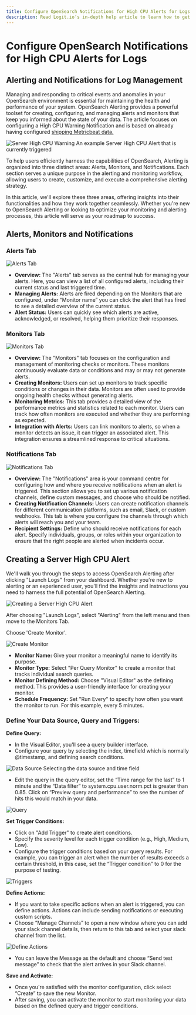 ```yaml
---
title: Configure OpenSearch Notifications for High CPU Alerts for Logs
description: Read Logit.io’s in-depth help article to learn how to get started and explore OpenSearch Alerting for Log Management
---
```


# Configure OpenSearch Notifications for High CPU Alerts for Logs

## Alerting and Notifications for Log Management

Managing and responding to critical events and anomalies in your OpenSearch 
environment is essential for maintaining the health and performance of your 
system. OpenSearch Alerting provides a powerful toolset for creating, configuring, 
and managing alerts and monitors that keep you informed about the state of 
your data. The article focuses on configuring a High CPU Warning Notification 
and is based on already having 
configured [shipping Metricbeat data.](/integrations/log-management/shippers/metricbeat)

![Server High CPU Warning](@/images/help/log-management/alerting/high-cpu.png)
An example Server High CPU Alert that is currently triggered

To help users efficiently harness the capabilities of OpenSearch, Alerting is 
organized into three distinct areas: Alerts, Monitors, and Notifications. 
Each section serves a unique purpose in the alerting and monitoring workflow, 
allowing users to create, customize, and execute a comprehensive alerting strategy.

In this article, we'll explore these three areas, offering insights into their 
functionalities and how they work together seamlessly. Whether you're new to 
OpenSearch Alerting or looking to optimize your monitoring and alerting 
processes, this article will serve as your roadmap to success.

## Alerts, Monitors and Notifications

### Alerts Tab

![Alerts Tab](@/images/help/log-management/alerting/alerts-tab.png)

- **Overview:** The "Alerts" tab serves as the central hub for managing your alerts. Here, you can view a list of all configured alerts, including their current status and last triggered time.
- **Managing Alerts:** Alerts are fired depending on the Monitors that are configured, under “Monitor name” you can click the alert that has fired to see a detailed overview of the current status.
- **Alert Status:** Users can quickly see which alerts are active, acknowledged, or resolved, helping them prioritize their responses.

### Monitors Tab

![Monitors Tab](@/images/help/log-management/alerting/monitors-tab.png)

- **Overview:** The "Monitors" tab focuses on the configuration and management of monitoring checks or monitors. These monitors continuously evaluate data or conditions and may or may not generate alerts.
- **Creating Monitors:** Users can set up monitors to track specific conditions or changes in their data. Monitors are often used to provide ongoing health checks without generating alerts.
- **Monitoring Metrics:** This tab provides a detailed view of the performance metrics and statistics related to each monitor. Users can track how often monitors are executed and whether they are performing as expected.
- **Integration with Alerts:** Users can link monitors to alerts, so when a monitor detects an issue, it can trigger an associated alert. This integration ensures a streamlined response to critical situations.

### Notifications Tab

![Notifications Tab](@/images/help/log-management/alerting/notifications-tab.png)

- **Overview:** The "Notifications" area is your command centre for configuring how and where you receive notifications when an alert is triggered. This section allows you to set up various notification channels, define custom messages, and choose who should be notified.
- **Creating Notification Channels:** Users can create notification channels for different communication platforms, such as email, Slack, or custom webhooks. This tab is where you configure the channels through which alerts will reach you and your team.
- **Recipient Settings:** Define who should receive notifications for each alert. Specify individuals, groups, or roles within your organization to ensure that the right people are alerted when incidents occur.

## Creating a Server High CPU Alert

We'll walk you through the steps to access OpenSearch Alerting after 
clicking "Launch Logs" from your dashboard. Whether you're new to 
alerting or an experienced user, you'll find the insights and 
instructions you need to harness the full potential of OpenSearch Alerting.

![Creating a Server High CPU Alert](@/images/help/log-management/alerting/server-high-cpu-alert.png)

After choosing "Launch Logs", select "Alerting" from the left menu and then move to the Monitors Tab.

Choose 'Create Monitor'.

![Create Monitor](@/images/help/log-management/alerting/create-monitor.png)

- **Monitor Name:** Give your monitor a meaningful name to identify its purpose.
- **Monitor Type:** Select "Per Query Monitor" to create a monitor that tracks individual search queries.
- **Monitor Defining Method:** Choose "Visual Editor" as the defining method. This provides a user-friendly interface for creating your monitor.
- **Schedule Frequency:** Set "Run Every" to specify how often you want the monitor to run. For this example, every 5 minutes.

### Define Your Data Source, Query and Triggers:

**Define Query:**

- In the Visual Editor, you'll see a query builder interface.
- Configure your query by selecting the index, timefield which is normally @timestamp, and defining search conditions.

![Data Source](@/images/help/log-management/alerting/data-source.png)
Selecting the data source and time field

- Edit the query in the query editor, set the “Time range for the last” to 1 minute and the “Data filter” to system.cpu.user.norm.pct is greater than 0.85. Click on “Preview query and performance” to see the number of hits this would match in your data.

![Query](@/images/help/log-management/alerting/query.png)

**Set Trigger Conditions:**

- Click on "Add Trigger" to create alert conditions.
- Specify the severity level for each trigger condition (e.g., High, Medium, Low).
- Configure the trigger conditions based on your query results. For example, you can trigger an alert when the number of results exceeds a certain threshold, in this case, set the “Trigger condition” to 0 for the purpose of testing.

![Triggers](@/images/help/log-management/alerting/triggers.png)

**Define Actions:**

- If you want to take specific actions when an alert is triggered, you can define actions. Actions can include sending notifications or executing custom scripts.
- Choose “Manage Channels” to open a new window where you can add your slack channel details, then return to this tab and select your slack channel from the list.

![Define Actions](@/images/help/log-management/alerting/define-actions.png)

- You can leave the Message as the default and choose “Send test message” to check that the alert arrives in your Slack channel.

**Save and Activate:**

- Once you're satisfied with the monitor configuration, click select “Create” to save the new Monitor.
- After saving, you can activate the monitor to start monitoring your data based on the defined query and trigger conditions.